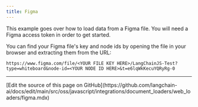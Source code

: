 ```yaml
---
title: Figma
---
```


This example goes over how to load data from a Figma file.
You will need a Figma access token in order to get started.


<Figma />

You can find your Figma file's key and node ids by opening the file in your browser and extracting them from the URL:

```
https://www.figma.com/file/<YOUR FILE KEY HERE>/LangChainJS-Test?type=whiteboard&node-id=<YOUR NODE ID HERE>&t=e6lqWkKecuYQRyRg-0
```

---

<Callout icon="pen-to-square" iconType="regular">
  [Edit the source of this page on GitHub](https://github.com/langchain-ai/docs/edit/main/src/oss/javascript/integrations/document_loaders/web_loaders/figma.mdx)
</Callout>
